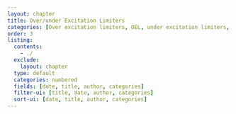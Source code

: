 ```yaml
---
layout: chapter
title: Over/under Excitation Limiters
categories: [Over excitation limiters, OEL, under excitation limiters, UEL]
order: 3
listing:
  contents: 
    - ./
  exclude:
    layout: chapter
  type: default
  categories: numbered
  fields: [date, title, author, categories]
  filter-ui: [title, date, author, categories]
  sort-ui: [date, title, author, categories]
---
```

